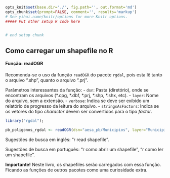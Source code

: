 ```r
opts_knit$set(base.dir='./', fig.path='', out.format='md')
opts_chunk$set(prompt=FALSE, comment='', results='markup')
# See yihui.name/knitr/options for more Knitr options.
##### Put other setup R code here


# end setup chunk
```

## Como carregar um shapefile no R

#### Função: readOGR

Recomenda-se o uso da função `readOGR` do pacote `rgdal`, pois esta lê tanto o arquivo ".shp", quanto o arquivo ".prj".

Parâmetros interessantes da função: 
- `dsn`: Pasta (diretório), onde se encontram os arquivos (\*.cpg, \*.dbf, \*.prj, \*.shp, \*.shx, etc).
- `layer`: Nome do arquivo, sem a extensão.
- `verbose`: Indica se deve ser exibido um relatório de progresso da leitura do arquivo.
- `stringsAsFactors`: Indica se os vetores do tipo *character* devem ser convertidos para o tipo *factor*.

```r
library("rgdal");

pb_poligonos_rgdal <- readOGR(dsn="aesa_pb/Municipios", layer="Municipios", verbose=FALSE, stringsAsFactors=FALSE);
```

Sugestões de busca em inglês: "r read shapefile".

Sugestões de busca em português: "r como abrir um shapefile", "r como ler um shapefile". 


**Importante!** Neste livro, os shapefiles serão carregados com essa função. 
Ficando as funções de outros pacotes como uma curiosidade extra.
